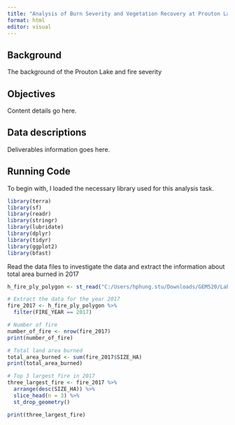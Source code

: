 ```yaml
---
title: "Analysis of Burn Severity and Vegetation Recovery at Prouton Lake, BC"
format: html
editor: visual
---
```


::: panel-tabset
## Background

The background of the Prouton Lake and fire severity

## Objectives

Content details go here.

## Data descriptions

Deliverables information goes here.
:::

## Running Code

To begin with, I loaded the necessary library used for this analysis task.

```r
library(terra)
library(sf)
library(readr)
library(stringr)
library(lubridate)
library(dplyr)
library(tidyr)
library(ggplot2)
library(bfast)
```

Read the data files to investigate the data and extract the information about total area burned in 2017

```r
h_fire_ply_polygon <- st_read("C:/Users/hphung.stu/Downloads/GEM520/Labs/Lab8/lab8_finalDemonstrationOfRSkills-assign/data/PROT_HISTORICAL_FIRE_POLYS_SP/H_FIRE_PLY_polygon.shp")

# Extract the data for the year 2017
fire_2017 <- h_fire_ply_polygon %>% 
  filter(FIRE_YEAR == 2017)

# Number of fire
number_of_fire <- nrow(fire_2017)
print(number_of_fire)

# Total land area burned
total_area_burned <- sum(fire_2017$SIZE_HA)
print(total_area_burned)

# Top 3 largest fire in 2017
three_largest_fire <- fire_2017 %>%
  arrange(desc(SIZE_HA)) %>% 
  slice_head(n = 3) %>% 
  st_drop_geometry()

print(three_largest_fire)

```

```r

```

